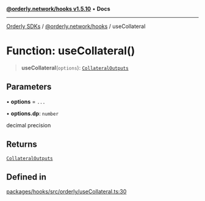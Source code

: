 [**@orderly.network/hooks v1.5.10**](/sdks/tech-doc/@orderly.network/hooks/README) • **Docs**

***

[Orderly SDKs](/sdks/tech-doc/packages) / [@orderly.network/hooks](/sdks/tech-doc/@orderly.network/hooks/README) / useCollateral

# Function: useCollateral()

> **useCollateral**(`options`): [`CollateralOutputs`](/sdks/tech-doc/@orderly.network/hooks/type-aliases/CollateralOutputs)

## Parameters

• **options** = `...`

• **options.dp**: `number`

decimal precision

## Returns

[`CollateralOutputs`](/sdks/tech-doc/@orderly.network/hooks/type-aliases/CollateralOutputs)

## Defined in

[packages/hooks/src/orderly/useCollateral.ts:30](https://github.com/OrderlyNetwork/js-sdk/blob/554ae704783e3b83c40bb234a899e8f02987d9b6/packages/hooks/src/orderly/useCollateral.ts#L30)
